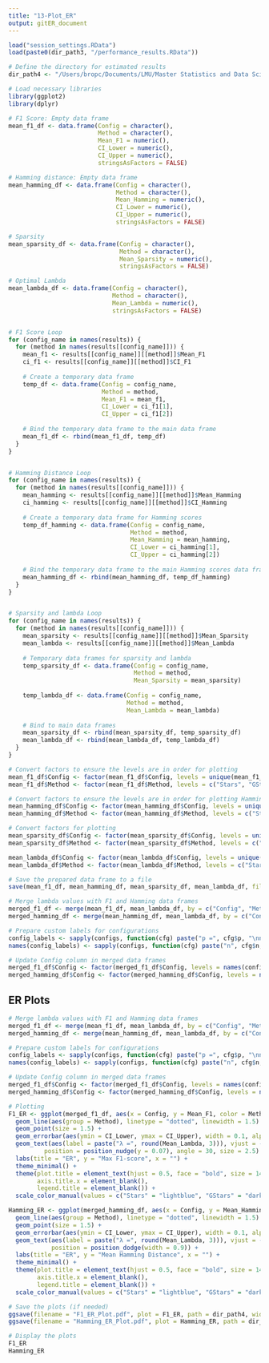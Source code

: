 ```yaml
---
title: "13-Plot_ER"
output: gitER_document
---
```


```r

load("session_settings.RData")
load(paste0(dir_path3, "/performance_results.RData"))

# Define the directory for estimated results
dir_path4 <- "/Users/bropc/Documents/LMU/Master Statistics and Data Science/Masterarbeit/R Master/StARS_Simulations/workflow/Storage_Plot_ER"

# Load necessary libraries
library(ggplot2)
library(dplyr)

# F1 Score: Empty data frame
mean_f1_df <- data.frame(Config = character(), 
                         Method = character(), 
                         Mean_F1 = numeric(), 
                         CI_Lower = numeric(), 
                         CI_Upper = numeric(), 
                         stringsAsFactors = FALSE)

# Hamming distance: Empty data frame 
mean_hamming_df <- data.frame(Config = character(),
                              Method = character(),
                              Mean_Hamming = numeric(),
                              CI_Lower = numeric(),
                              CI_Upper = numeric(),
                              stringsAsFactors = FALSE)

# Sparsity
mean_sparsity_df <- data.frame(Config = character(), 
                               Method = character(), 
                               Mean_Sparsity = numeric(), 
                               stringsAsFactors = FALSE)

# Optimal Lambda
mean_lambda_df <- data.frame(Config = character(), 
                             Method = character(), 
                             Mean_Lambda = numeric(), 
                             stringsAsFactors = FALSE)


# F1 Score Loop
for (config_name in names(results)) {
  for (method in names(results[[config_name]])) {
    mean_f1 <- results[[config_name]][[method]]$Mean_F1
    ci_f1 <- results[[config_name]][[method]]$CI_F1
    
    # Create a temporary data frame
    temp_df <- data.frame(Config = config_name, 
                          Method = method, 
                          Mean_F1 = mean_f1, 
                          CI_Lower = ci_f1[1], 
                          CI_Upper = ci_f1[2])
    
    # Bind the temporary data frame to the main data frame
    mean_f1_df <- rbind(mean_f1_df, temp_df)
  }
}


# Hamming Distance Loop
for (config_name in names(results)) {
  for (method in names(results[[config_name]])) {
    mean_hamming <- results[[config_name]][[method]]$Mean_Hamming
    ci_hamming <- results[[config_name]][[method]]$CI_Hamming
    
    # Create a temporary data frame for Hamming scores
    temp_df_hamming <- data.frame(Config = config_name, 
                                  Method = method, 
                                  Mean_Hamming = mean_hamming, 
                                  CI_Lower = ci_hamming[1], 
                                  CI_Upper = ci_hamming[2])
    
    # Bind the temporary data frame to the main Hamming scores data frame
    mean_hamming_df <- rbind(mean_hamming_df, temp_df_hamming)
  }
}


# Sparsity and lambda Loop
for (config_name in names(results)) {
  for (method in names(results[[config_name]])) {
    mean_sparsity <- results[[config_name]][[method]]$Mean_Sparsity
    mean_lambda <- results[[config_name]][[method]]$Mean_Lambda
    
    # Temporary data frames for sparsity and lambda
    temp_sparsity_df <- data.frame(Config = config_name, 
                                   Method = method, 
                                   Mean_Sparsity = mean_sparsity)
    
    temp_lambda_df <- data.frame(Config = config_name, 
                                 Method = method, 
                                 Mean_Lambda = mean_lambda)
    
    # Bind to main data frames
    mean_sparsity_df <- rbind(mean_sparsity_df, temp_sparsity_df)
    mean_lambda_df <- rbind(mean_lambda_df, temp_lambda_df)
  }
}

# Convert factors to ensure the levels are in order for plotting
mean_f1_df$Config <- factor(mean_f1_df$Config, levels = unique(mean_f1_df$Config))
mean_f1_df$Method <- factor(mean_f1_df$Method, levels = c("Stars", "GStars", "Oracle"))

# Convert factors to ensure the levels are in order for plotting Hamming scores
mean_hamming_df$Config <- factor(mean_hamming_df$Config, levels = unique(mean_hamming_df$Config))
mean_hamming_df$Method <- factor(mean_hamming_df$Method, levels = c("Stars", "GStars", "Oracle"))

# Convert factors for plotting
mean_sparsity_df$Config <- factor(mean_sparsity_df$Config, levels = unique(mean_sparsity_df$Config))
mean_sparsity_df$Method <- factor(mean_sparsity_df$Method, levels = c("Stars", "GStars", "Oracle"))

mean_lambda_df$Config <- factor(mean_lambda_df$Config, levels = unique(mean_lambda_df$Config))
mean_lambda_df$Method <- factor(mean_lambda_df$Method, levels = c("Stars", "GStars", "Oracle"))

# Save the prepared data frame to a file
save(mean_f1_df, mean_hamming_df, mean_sparsity_df, mean_lambda_df, file = paste0(dir_path4, "/mean_hamming_df.RData"))

# Merge lambda values with F1 and Hamming data frames
merged_f1_df <- merge(mean_f1_df, mean_lambda_df, by = c("Config", "Method"))
merged_hamming_df <- merge(mean_hamming_df, mean_lambda_df, by = c("Config", "Method"))

# Prepare custom labels for configurations
config_labels <- sapply(configs, function(cfg) paste("p =", cfg$p, "\nn =", cfg$n))
names(config_labels) <- sapply(configs, function(cfg) paste("n", cfg$n, "p", cfg$p, sep="_"))

# Update Config column in merged data frames
merged_f1_df$Config <- factor(merged_f1_df$Config, levels = names(config_labels), labels = config_labels)
merged_hamming_df$Config <- factor(merged_hamming_df$Config, levels = names(config_labels), labels = config_labels)


```

## ER Plots
```r

# Merge lambda values with F1 and Hamming data frames
merged_f1_df <- merge(mean_f1_df, mean_lambda_df, by = c("Config", "Method"))
merged_hamming_df <- merge(mean_hamming_df, mean_lambda_df, by = c("Config", "Method"))

# Prepare custom labels for configurations
config_labels <- sapply(configs, function(cfg) paste("p =", cfg$p, "\nn =", cfg$n))
names(config_labels) <- sapply(configs, function(cfg) paste("n", cfg$n, "p", cfg$p, sep="_"))

# Update Config column in merged data frames
merged_f1_df$Config <- factor(merged_f1_df$Config, levels = names(config_labels), labels = config_labels)
merged_hamming_df$Config <- factor(merged_hamming_df$Config, levels = names(config_labels), labels = config_labels)

# Plotting
F1_ER <- ggplot(merged_f1_df, aes(x = Config, y = Mean_F1, color = Method)) +
  geom_line(aes(group = Method), linetype = "dotted", linewidth = 1.5) + 
  geom_point(size = 1.5) +
  geom_errorbar(aes(ymin = CI_Lower, ymax = CI_Upper), width = 0.1, alpha = 0.5) +
  geom_text(aes(label = paste("λ =", round(Mean_Lambda, 3))), vjust = -1, 
          position = position_nudge(y = 0.07), angle = 30, size = 2.5) +
  labs(title = "ER", y = "Max F1-score", x = "") +  
  theme_minimal() +
  theme(plot.title = element_text(hjust = 0.5, face = "bold", size = 14),
        axis.title.x = element_blank(),
        legend.title = element_blank()) +
  scale_color_manual(values = c("Stars" = "lightblue", "GStars" = "darkorange", "Oracle" = "black"))

Hamming_ER <- ggplot(merged_hamming_df, aes(x = Config, y = Mean_Hamming, color = Method)) +
  geom_line(aes(group = Method), linetype = "dotted", linewidth = 1.5) + 
  geom_point(size = 1.5) +
  geom_errorbar(aes(ymin = CI_Lower, ymax = CI_Upper), width = 0.1, alpha = 0.5) +
  geom_text(aes(label = paste("λ =", round(Mean_Lambda, 3))), vjust = -1, 
            position = position_dodge(width = 0.9)) +
  labs(title = "ER", y = "Mean Hamming Distance", x = "") +  
  theme_minimal() +
  theme(plot.title = element_text(hjust = 0.5, face = "bold", size = 14),
        axis.title.x = element_blank(),
        legend.title = element_blank()) +
  scale_color_manual(values = c("Stars" = "lightblue", "GStars" = "darkorange", "Oracle" = "black"))

# Save the plots (if needed)
ggsave(filename = "F1_ER_Plot.pdf", plot = F1_ER, path = dir_path4, width = 8, height = 6, dpi = 300)
ggsave(filename = "Hamming_ER_Plot.pdf", plot = Hamming_ER, path = dir_path4, width = 8, height = 6, dpi = 300)

# Display the plots
F1_ER
Hamming_ER

```



